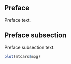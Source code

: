 ## Preface {.unnumbered}

Preface text.

## Preface subsection {.unnumbered}

Preface subsection text.

```r
plot(mtcars$mpg)
```

